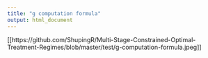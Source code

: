 ```yaml
---
title: "g computation formula"
output: html_document
---
```


[[https://github.com/ShupingR/Multi-Stage-Constrained-Optimal-Treatment-Regimes/blob/master/test/g-computation-formula.jpeg]]